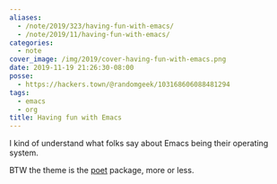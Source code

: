 ```yaml
---
aliases:
  - /note/2019/323/having-fun-with-emacs/
  - /note/2019/11/having-fun-with-emacs/
categories:
  - note
cover_image: /img/2019/cover-having-fun-with-emacs.png
date: 2019-11-19 21:26:30-08:00
posse:
  - https://hackers.town/@randomgeek/103168606088481294
tags:
  - emacs
  - org
title: Having fun with Emacs
---
```


I kind of understand what folks say about Emacs being their operating system.

BTW the theme is the [poet](https://github.com/kunalb/poet) package, more or less.
